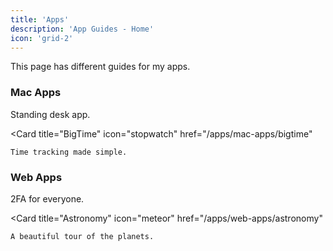 ```yaml
---
title: 'Apps'
description: 'App Guides - Home'
icon: 'grid-2'
---
```


This page has different guides for my apps.

### Mac Apps
<CardGroup cols={2}>
  <Card
    title="Stand"
    icon="person"
    href="/apps/mac-apps/stand"
  >
    Standing desk app.
  </Card>

  <Card
    title="BigTime"
    icon="stopwatch"
    href="/apps/mac-apps/bigtime"
  >
    Time tracking made simple.
  </Card>
</CardGroup>

### Web Apps
<CardGroup>
  <Card
    title="tewFA"
    icon="shield-halved"
    href="/apps/web-apps/tewfa"
  >
    2FA for everyone.
  </Card>

  <Card
    title="Astronomy"
    icon="meteor"
    href="/apps/web-apps/astronomy"
  >
    A beautiful tour of the planets.
  </Card>
</CardGroup>
